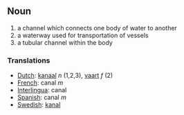 == Noun ==
# a channel which connects one body of water to another
# a waterway used for transportation of vessels
# a tubular channel within the body

===  Translations ===
*[[Dutch]]: [[kanaal]] ''n'' (1,2,3), [[vaart]] ''f'' (2)
*[[French]]: canal ''m''
*[[Interlingua]]: canal
*[[Spanish]]: canal ''m''
*[[Swedish]]: [[kanal]]